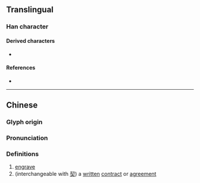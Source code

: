 {{also|契}}
{{character info}}
==Translingual==

===Han character===
{{Han char|rn=18|rad=刀|as=04|sn=6|four=|canj=QJSH|ids=⿰丰刀}}

====Derived characters====
* {{l|mul|[[契]], [[恝]], [[挈]], [[栔]], [[洯]], [[絜]], [[蛪]], [[觢]], [[齧]]/[[𪘂]], [[㗉]], [[㛃]], [[㸷]], [[㼤]], [[䂮]], [[䛚]], [[𫩬]], [[𡊷]], [[𡬨]], [[𠜵]], [[𢍆]], [[𣭭]], [[𣳱]], [[𤟐]], [[𦄜]], [[𦕥]], [[𦚨]], [[𦾅]], [[𧑨]], [[𧻘]], [[𨀦]], [[𨴒]], [[𪀡]]}}

====References====
* {{Han ref|kx=0137.150|hdz=10324.110|uh=34DE|ud=13534}}

----

==Chinese==
{{zh-forms}}

===Glyph origin===
{{Han etym}}

===Pronunciation===
{{zh-pron
|m=qià
|c=kaai3
|mc=
|oc=y
|cat=v,n
}}

===Definitions===
{{zh-hanzi}}

# [[engrave]]
# (interchangeable with [[契]]) a [[written]] [[contract]] or [[agreement]]